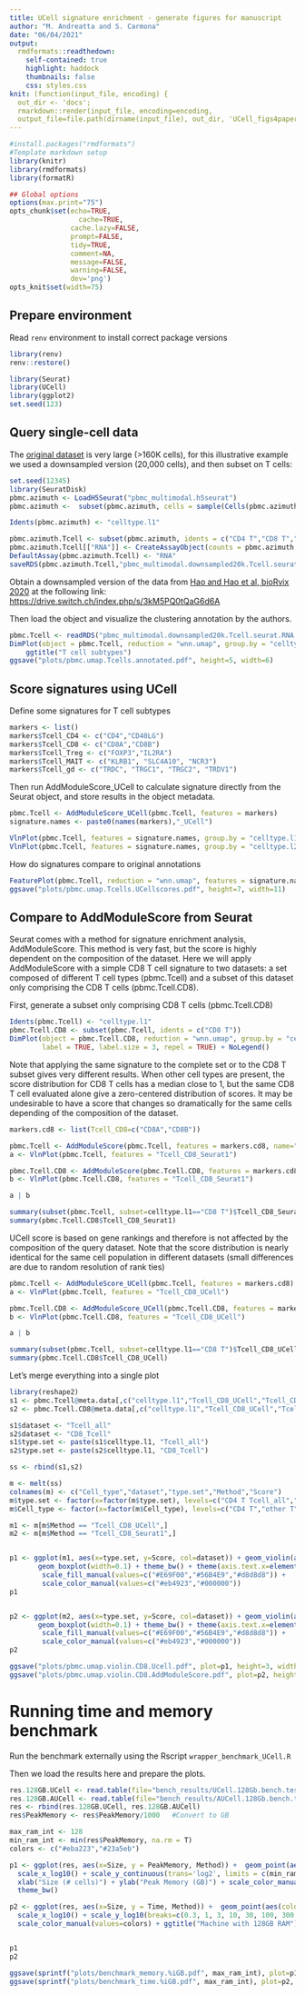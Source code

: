 ```yaml
---
title: UCell signature enrichment - generate figures for manuscript
author: "M. Andreatta and S. Carmona"
date: "06/04/2021"
output:
  rmdformats::readthedown:
    self-contained: true
    highlight: haddock
    thumbnails: false
    css: styles.css
knit: (function(input_file, encoding) {
  out_dir <- 'docs';
  rmarkdown::render(input_file, encoding=encoding,
  output_file=file.path(dirname(input_file), out_dir, 'UCell_figs4paper.html'))})
---
```


```r
#install.packages("rmdformats")
#Template markdown setup
library(knitr)
library(rmdformats)
library(formatR)

## Global options
options(max.print="75")
opts_chunk$set(echo=TRUE,
	             cache=TRUE,
               cache.lazy=FALSE,
               prompt=FALSE,
               tidy=TRUE,
               comment=NA,
               message=FALSE,
               warning=FALSE,
               dev='png')
opts_knit$set(width=75)

```


## Prepare environment

Read `renv` environment to install correct package versions
```r
library(renv)
renv::restore()

library(Seurat)
library(UCell)
library(ggplot2)
set.seed(123)
```

## Query single-cell data

The [original dataset](https://atlas.fredhutch.org/data/nygc/multimodal/pbmc_multimodal.h5seurat) is very large (>160K cells), for this illustrative example we used a downsampled version (20,000 cells), and then subset on T cells:
```r
set.seed(12345)
library(SeuratDisk)
pbmc.azimuth <- LoadH5Seurat("pbmc_multimodal.h5seurat")
pbmc.azimuth <-  subset(pbmc.azimuth, cells = sample(Cells(pbmc.azimuth), 20000))

Idents(pbmc.azimuth) <- "celltype.l1"

pbmc.azimuth.Tcell <- subset(pbmc.azimuth, idents = c("CD4 T","CD8 T","other T"))
pbmc.azimuth.Tcell[["RNA"]] <- CreateAssayObject(counts = pbmc.azimuth.Tcell@assays$SCT@counts)
DefaultAssay(pbmc.azimuth.Tcell) <- "RNA"
saveRDS(pbmc.azimuth.Tcell,"pbmc_multimodal.downsampled20k.Tcell.seurat.RNA.rds")
```

Obtain a downsampled version of the data from [Hao and Hao et al, bioRvix 2020](https://www.biorxiv.org/content/10.1101/2020.10.12.335331v1) at the following link: [https://drive.switch.ch/index.php/s/3kM5PQ0tQaG6d6A](pbmc_multimodal.downsampled20k.Tcell.seurat.RNA.rds)


Then load the object and visualize the clustering annotation by the authors.
```r
pbmc.Tcell <- readRDS("pbmc_multimodal.downsampled20k.Tcell.seurat.RNA.rds")
DimPlot(object = pbmc.Tcell, reduction = "wnn.umap", group.by = "celltype.l2", label = TRUE, label.size = 3, repel = TRUE) +
    ggtitle("T cell subtypes")
ggsave("plots/pbmc.umap.Tcells.annotated.pdf", height=5, width=6)
```

## Score signatures using UCell

Define some signatures for T cell subtypes
```r
markers <- list()
markers$Tcell_CD4 <- c("CD4","CD40LG")
markers$Tcell_CD8 <- c("CD8A","CD8B")
markers$Tcell_Treg <- c("FOXP3","IL2RA")
markers$Tcell_MAIT <- c("KLRB1", "SLC4A10", "NCR3")
markers$Tcell_gd <- c("TRDC", "TRGC1", "TRGC2", "TRDV1")
```

Then run AddModuleScore_UCell to calculate signature directly from the Seurat object, and store results in the object metadata.
```r
pbmc.Tcell <- AddModuleScore_UCell(pbmc.Tcell, features = markers)
signature.names <- paste0(names(markers),"_UCell")

VlnPlot(pbmc.Tcell, features = signature.names, group.by = "celltype.l1")
VlnPlot(pbmc.Tcell, features = signature.names, group.by = "celltype.l2")
```



How do signatures compare to original annotations

```r
FeaturePlot(pbmc.Tcell, reduction = "wnn.umap", features = signature.names, ncol=3, order=T, keep.scale="all")
ggsave("plots/pbmc.umap.Tcells.UCellscores.pdf", height=7, width=11)
```

## Compare to AddModuleScore from Seurat

Seurat comes with a method for signature enrichment analysis, AddModuleScore. This method is very fast, but the score is highly dependent on the composition of the dataset. 
Here we will apply AddModuleScore with a simple CD8 T cell signature to two datasets: a set composed of different T cell types (pbmc.Tcell) and a subset of this dataset only comprising the CD8 T cells (pbmc.Tcell.CD8). 

First, generate a subset only comprising CD8 T cells (pbmc.Tcell.CD8)
```r
Idents(pbmc.Tcell) <- "celltype.l1"
pbmc.Tcell.CD8 <- subset(pbmc.Tcell, idents = c("CD8 T"))
DimPlot(object = pbmc.Tcell.CD8, reduction = "wnn.umap", group.by = "celltype.l2", 
        label = TRUE, label.size = 3, repel = TRUE) + NoLegend()
```

Note that applying the same signature to the complete set or to the CD8 T subset gives very different results. When other cell types are present, the score distribution for CD8 T cells has a median close to 1, but the same CD8 T cell evaluated alone give a zero-centered distribution of scores. It may be undesirable to have a score that changes so dramatically for the same cells depending of the composition of the dataset.
```r
markers.cd8 <- list(Tcell_CD8=c("CD8A","CD8B"))

pbmc.Tcell <- AddModuleScore(pbmc.Tcell, features = markers.cd8, name="Tcell_CD8_Seurat")
a <- VlnPlot(pbmc.Tcell, features = "Tcell_CD8_Seurat1")

pbmc.Tcell.CD8 <- AddModuleScore(pbmc.Tcell.CD8, features = markers.cd8, name="Tcell_CD8_Seurat")
b <- VlnPlot(pbmc.Tcell.CD8, features = "Tcell_CD8_Seurat1")

a | b

summary(subset(pbmc.Tcell, subset=celltype.l1=="CD8 T")$Tcell_CD8_Seurat1)
summary(pbmc.Tcell.CD8$Tcell_CD8_Seurat1)
```

UCell score is based on gene rankings and therefore is not affected by the composition of the query dataset. Note that the score distribution is nearly identical for the same cell population in different datasets (small differences are due to random resolution of rank ties)
```r
pbmc.Tcell <- AddModuleScore_UCell(pbmc.Tcell, features = markers.cd8)
a <- VlnPlot(pbmc.Tcell, features = "Tcell_CD8_UCell")

pbmc.Tcell.CD8 <- AddModuleScore_UCell(pbmc.Tcell.CD8, features = markers.cd8)
b <- VlnPlot(pbmc.Tcell.CD8, features = "Tcell_CD8_UCell")

a | b

summary(subset(pbmc.Tcell, subset=celltype.l1=="CD8 T")$Tcell_CD8_UCell)
summary(pbmc.Tcell.CD8$Tcell_CD8_UCell)
```

Let's merge everything into a single plot
```r
library(reshape2)
s1 <- pbmc.Tcell@meta.data[,c("celltype.l1","Tcell_CD8_UCell","Tcell_CD8_Seurat1")]
s2 <- pbmc.Tcell.CD8@meta.data[,c("celltype.l1","Tcell_CD8_UCell","Tcell_CD8_Seurat1")]

s1$dataset <- "Tcell_all"
s2$dataset <- "CD8_Tcell"
s1$type.set <- paste(s1$celltype.l1, "Tcell_all")
s2$type.set <- paste(s2$celltype.l1, "CD8_Tcell")

ss <- rbind(s1,s2)

m <- melt(ss)
colnames(m) <- c("Cell_type","dataset","type.set","Method","Score")
m$type.set <- factor(x=factor(m$type.set), levels=c("CD4 T Tcell_all","other T Tcell_all","CD8 T Tcell_all","CD8 T CD8_Tcell"))
m$Cell_type <- factor(x=factor(m$Cell_type), levels=c("CD4 T","other T","CD8 T"))

m1 <- m[m$Method == "Tcell_CD8_UCell",]
m2 <- m[m$Method == "Tcell_CD8_Seurat1",]


p1 <- ggplot(m1, aes(x=type.set, y=Score, col=dataset)) + geom_violin(aes(fill=Cell_type), scale = "width") +
       geom_boxplot(width=0.1) + theme_bw() + theme(axis.text.x=element_blank()) +
        scale_fill_manual(values=c("#E69F00","#56B4E9","#d8d8d8")) +
        scale_color_manual(values=c("#eb4923","#000000"))
p1


p2 <- ggplot(m2, aes(x=type.set, y=Score, col=dataset)) + geom_violin(aes(fill=Cell_type), scale = "width") +
       geom_boxplot(width=0.1) + theme_bw() + theme(axis.text.x=element_blank()) +
        scale_fill_manual(values=c("#E69F00","#56B4E9","#d8d8d8")) +
        scale_color_manual(values=c("#eb4923","#000000"))
p2

ggsave("plots/pbmc.umap.violin.CD8.Ucell.pdf", plot=p1, height=3, width=5)
ggsave("plots/pbmc.umap.violin.CD8.AddModuleScore.pdf", plot=p2, height=3, width=5)


```


# Running time and memory benchmark

Run the benchmark externally using the Rscript `wrapper_benchmark_UCell.R`

Then we load the results here and prepare the plots.

```r
res.128GB.UCell <- read.table(file="bench_results/UCell.128Gb.bench.test.txt", header = T)
res.128GB.AUCell <- read.table(file="bench_results/AUCell.128Gb.bench.test.txt", header = T)
res <- rbind(res.128GB.UCell, res.128GB.AUCell)
res$PeakMemory <- res$PeakMemory/1000   #Convert to GB

max_ram_int <- 128
min_ram_int <- min(res$PeakMemory, na.rm = T)
colors <- c("#eba223","#23a5eb")

p1 <- ggplot(res, aes(x=Size, y = PeakMemory, Method)) +  geom_point(aes(color = Method)) + 
  scale_x_log10() + scale_y_continuous(trans='log2', limits = c(min_ram_int,max_ram_int), breaks=c(1/4, 1, 4, 16, 64)) +
  xlab("Size (# cells)") + ylab("Peak Memory (GB)") + scale_color_manual(values=colors) + ggtitle("Machine with 128GB RAM") + 
  theme_bw()

p2 <- ggplot(res, aes(x=Size, y = Time, Method)) +  geom_point(aes(color = Method)) + 
  scale_x_log10() + scale_y_log10(breaks=c(0.3, 1, 3, 10, 30, 100, 300, 1000)) + xlab("Size (# cells)") + ylab("Time (seconds)") + 
  scale_color_manual(values=colors) + ggtitle("Machine with 128GB RAM") + theme_bw()


p1
p2

ggsave(sprintf("plots/benchmark_memory.%iGB.pdf", max_ram_int), plot=p1, height=3, width=4)
ggsave(sprintf("plots/benchmark_time.%iGB.pdf", max_ram_int), plot=p2, height=3, width=4)
```









